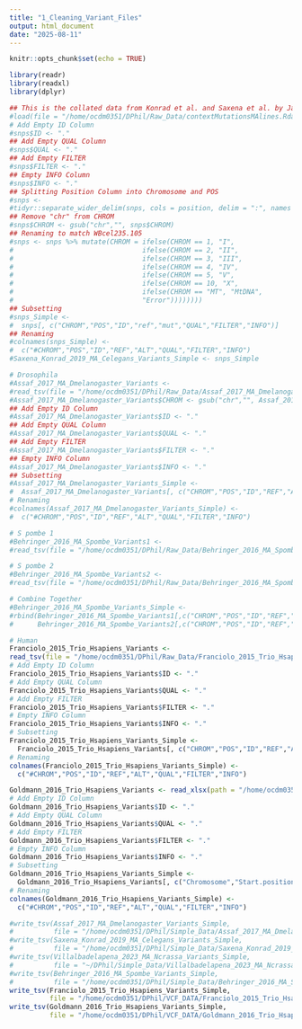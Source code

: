 ```yaml
---
title: "1_Cleaning_Variant_Files"
output: html_document
date: "2025-08-11"
---
```


```r
knitr::opts_chunk$set(echo = TRUE)
```

```r
library(readr)
library(readxl)
library(dplyr)
```

```r
## This is the collated data from Konrad et al. and Saxena et al. by Jack.
#load(file = "/home/ocdm0351/DPhil/Raw_Data/contextMutationsMAlines.Rdata")
# Add Empty ID Column
#snps$ID <- "."
## Add Empty QUAL Column
#snps$QUAL <- "."
## Add Empty FILTER
#snps$FILTER <- "."
## Empty INFO Column
#snps$INFO <- "."
## Splitting Position Column into Chromosome and POS
#snps <-
#tidyr::separate_wider_delim(snps, cols = position, delim = ":", names = c("CHROM", "POS"))
## Remove "chr" from CHROM
#snps$CHROM <- gsub("chr","", snps$CHROM)
## Renaming to match WBcel235.105
#snps <- snps %>% mutate(CHROM = ifelse(CHROM == 1, "I",
#                                ifelse(CHROM == 2, "II",
#                                ifelse(CHROM == 3, "III",
#                                ifelse(CHROM == 4, "IV",
#                                ifelse(CHROM == 5, "V",
#                                ifelse(CHROM == 10, "X",
#                                ifelse(CHROM == "MT", "MtDNA",
#                                "Error"))))))))
## Subsetting
#snps_Simple <-
#  snps[, c("CHROM","POS","ID","ref","mut","QUAL","FILTER","INFO")]
## Renaming
#colnames(snps_Simple) <-
#  c("#CHROM","POS","ID","REF","ALT","QUAL","FILTER","INFO")
#Saxena_Konrad_2019_MA_Celegans_Variants_Simple <- snps_Simple
```

```r
# Drosophila
#Assaf_2017_MA_Dmelanogaster_Variants <-
#read_tsv(file = "/home/ocdm0351/DPhil/Raw_Data/Assaf_2017_MA_Dmelanogaster_Variants.tsv")
#Assaf_2017_MA_Dmelanogaster_Variants$CHROM <- gsub("chr","", Assaf_2017_MA_Dmelanogaster_Variants$CHROM)
## Add Empty ID Column
#Assaf_2017_MA_Dmelanogaster_Variants$ID <- "."
## Add Empty QUAL Column
#Assaf_2017_MA_Dmelanogaster_Variants$QUAL <- "."
## Add Empty FILTER
#Assaf_2017_MA_Dmelanogaster_Variants$FILTER <- "."
## Empty INFO Column
#Assaf_2017_MA_Dmelanogaster_Variants$INFO <- "."
## Subsetting
#Assaf_2017_MA_Dmelanogaster_Variants_Simple <-
#  Assaf_2017_MA_Dmelanogaster_Variants[, c("CHROM","POS","ID","REF","ALT","QUAL","FILTER","INFO")]
# Renaming
#colnames(Assaf_2017_MA_Dmelanogaster_Variants_Simple) <-
#  c("#CHROM","POS","ID","REF","ALT","QUAL","FILTER","INFO")

```

```r
# S pombe 1
#Behringer_2016_MA_Spombe_Variants1 <-
#read_tsv(file = "/home/ocdm0351/DPhil/Raw_Data/Behringer_2016_MA_Spombe_Variants1.tsv")

# S pombe 2
#Behringer_2016_MA_Spombe_Variants2 <-
#read_tsv(file = "/home/ocdm0351/DPhil/Raw_Data/Behringer_2016_MA_Spombe_Variants2.tsv")

# Combine Together
#Behringer_2016_MA_Spombe_Variants_Simple <-
#rbind(Behringer_2016_MA_Spombe_Variants1[,c("CHROM","POS","ID","REF","ALT","QUAL","FILTER","INFO")],
#      Behringer_2016_MA_Spombe_Variants2[,c("CHROM","POS","ID","REF","ALT","QUAL","FILTER","INFO")])

```

```r
# Human
Franciolo_2015_Trio_Hsapiens_Variants <-
read_tsv(file = "/home/ocdm0351/DPhil/Raw_Data/Franciolo_2015_Trio_Hsapiens_Variants.tsv")
# Add Empty ID Column
Franciolo_2015_Trio_Hsapiens_Variants$ID <- "."
# Add Empty QUAL Column
Franciolo_2015_Trio_Hsapiens_Variants$QUAL <- "."
# Add Empty FILTER
Franciolo_2015_Trio_Hsapiens_Variants$FILTER <- "."
# Empty INFO Column
Franciolo_2015_Trio_Hsapiens_Variants$INFO <- "."
# Subsetting
Franciolo_2015_Trio_Hsapiens_Variants_Simple <-
  Franciolo_2015_Trio_Hsapiens_Variants[, c("CHROM","POS","ID","REF","ALT","QUAL","FILTER","INFO")]
# Renaming
colnames(Franciolo_2015_Trio_Hsapiens_Variants_Simple) <-
  c("#CHROM","POS","ID","REF","ALT","QUAL","FILTER","INFO")

```

```r
Goldmann_2016_Trio_Hsapiens_Variants <- read_xlsx(path = "/home/ocdm0351/DPhil/Raw_Data/Goldmann_2016_Trio_Hsapiens_Variants.xlsx")
# Add Empty ID Column
Goldmann_2016_Trio_Hsapiens_Variants$ID <- "."
# Add Empty QUAL Column
Goldmann_2016_Trio_Hsapiens_Variants$QUAL <- "."
# Add Empty FILTER
Goldmann_2016_Trio_Hsapiens_Variants$FILTER <- "."
# Empty INFO Column
Goldmann_2016_Trio_Hsapiens_Variants$INFO <- "."
# Subsetting
Goldmann_2016_Trio_Hsapiens_Variants_Simple <-
  Goldmann_2016_Trio_Hsapiens_Variants[, c("Chromosome","Start.position","ID","Reference","Variant","QUAL","FILTER","INFO")]
# Renaming
colnames(Goldmann_2016_Trio_Hsapiens_Variants_Simple) <-
  c("#CHROM","POS","ID","REF","ALT","QUAL","FILTER","INFO")

```

```r
#write_tsv(Assaf_2017_MA_Dmelanogaster_Variants_Simple,
#          file = "/home/ocdm0351/DPhil/Simple_Data/Assaf_2017_MA_Dmelanogaster_Variants_Simple.vcf")
#write_tsv(Saxena_Konrad_2019_MA_Celegans_Variants_Simple,
#          file = "/home/ocdm0351/DPhil/Simple_Data/Saxena_Konrad_2019_MA_Celegans_Variants_Simple.vcf")
#write_tsv(Villalbadelapena_2023_MA_Ncrassa_Variants_Simple,
#          file = "~/DPhil/Simple_Data/Villalbadelapena_2023_MA_Ncrassa_Variants_Simple.vcf")
#write_tsv(Behringer_2016_MA_Spombe_Variants_Simple,
#          file = "/home/ocdm0351/DPhil/Simple_Data/Behringer_2016_MA_Spombe_Variants_Simple.vcf")
write_tsv(Franciolo_2015_Trio_Hsapiens_Variants_Simple,
          file = "/home/ocdm0351/DPhil/VCF_DATA/Franciolo_2015_Trio_Hsapiens_Variants_Simple.vcf")
write_tsv(Goldmann_2016_Trio_Hsapiens_Variants_Simple,
          file = "/home/ocdm0351/DPhil/VCF_DATA/Goldmann_2016_Trio_Hsapiens_Variants_Simple.vcf")
```

